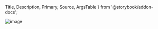   Title,
  Description,
  Primary,
  Source,
  ArgsTable
} from '@storybook/addon-docs';



![image](https://paradigm.mail.ru/notionStatic/d6b09a0e-f167-4b18-92a0-b62611c6b536.png)

<br />

<Title />

<p>{useTranslation('text').t('description')}</p>

<Code code="import { Text } from 'wuki';" />

```
import { Text } from 'wuki';
```

<h2>{useTranslation('text').t('subTitle')}</h2>

<p>{useTranslation('text').t('test')}</p>

#### 1. Google Fonts

<Code code={`<link
  rel="stylesheet"
  href="https://fonts.googleapis.com/css2?family=Manrope:wght@200;300;400;500;600;700;800&display=swap"
/>`} />

```
<link
  rel="stylesheet"
  href="https://fonts.googleapis.com/css2?family=Manrope:wght@200;300;400;500;600;700;800&display=swap"
/>
```

#### 2. NPM

<Code code="npm install @fontsource/manrope" />

```
npm install @fontsource/manrope
```

<p>{useTranslation('text').t('test2')}</p>

<Code code="import '@fontsource/manrope/200.css';

<!-- Выбрать лучше -->

```
import '@fontsource/manrope/200.css';
import '@fontsource/manrope/300.css';
import '@fontsource/manrope/400.css';
import '@fontsource/manrope/500.css';
import '@fontsource/manrope/600.css';
import '@fontsource/manrope/700.css';
import '@fontsource/manrope/800.css';
```

<p>{useTranslation('text').t('test3')} <a href="https://fontsource.org/fonts/manrope">Fontsource</a></p>

## Component

<Text>The <Code code="Text" inline /> component makes it easy to apply a default set of font weights and sizes in your application.</Text>

The ```Text``` component makes it easy to apply a default set of font weights and sizes in your application.

<Primary />
<Code code={`() => (
  <Grid container>
    <Grid col={24}>
      <Text tag="h1">The quick brown fox jumps over the lazy dog</Text>
      <Text tag="h2">The quick brown fox jumps over the lazy dog</Text>
      <Text tag="h3">The quick brown fox jumps over the lazy dog</Text>
      <Text tag="h4">The quick brown fox jumps over the lazy dog</Text>
      <Text tag="h5">The quick brown fox jumps over the lazy dog</Text>
      <Text tag="h6">The quick brown fox jumps over the lazy dog</Text>
      <Text tag="p" variant="subTitle">The quick brown fox jumps over the lazy dog</Text>
      <Text variant="body1">The quick brown fox jumps over the lazy dog</Text>
      <Text variant="body2">The quick brown fox jumps over the lazy dog</Text>
      <Text tag="small">
        The quick brown fox jumps over the lazy dog
      </Text>
    </Grid>
  </Grid>
)`}/>

Если указанный вами в пропсе tag будет совпадать с указанным вами в конфиге стилем, то он автоматически примет его стили и присвоит ему нужный класс, в противном случае никакие стили примененны не будут

Написать про mono шрифт

## Component API (props)

<ArgsTable />
